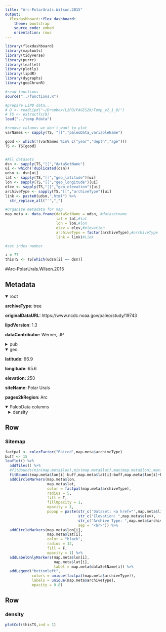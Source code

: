 ```yaml
---
title: "Arc-PolarUrals.Wilson.2015"
output: 
  flexdashboard::flex_dashboard:
    theme: bootstrap
    source_code: embed
    orientation: rows
---
```


```r
library(flexdashboard)
library(maptools)
library(tidyverse)
library(purrr)
library(leaflet)
library(plotly)
library(lipdR)
library(dygraphs)
library(geoChronR)

#read functions
source("../functions.R")

#prepare LiPD data..
# D <- readLipd("~/Dropbox/LiPD/PAGES2k/Temp_v2_1_0/")
# TS <- extractTs(D)
load("../temp.Rdata")

#remove columns we don't want to plot
varNames <- sapply(TS, "[[","paleoData_variableName")

good <- which(!(varNames %in% c("year","depth","age")))
TS <- TS[good]


#All datasets
dsn <- sapply(TS,"[[","dataSetName")
ui <- which(!duplicated(dsn))
udsn <- dsn[ui]
lat <- sapply(TS,"[[","geo_latitude")[ui]
lon <- sapply(TS,"[[","geo_longitude")[ui]
elev <- sapply(TS,"[[","geo_elevation")[ui]
archiveType <- sapply(TS,"[[","archiveType")[ui]
link <- paste0(udsn,".html") %>% 
  str_replace_all("'","_")

#Organize metadata for map
map.meta <- data.frame(dataSetName = udsn, #datasetname
                       lat = lat,#lat
                       lon = lon,#lon
                       elev = elev,#elevation
                       archiveType = factor(archiveType),#archiveType
                       link = link)#Link

#set index number

i = 77
thisTS <- TS[which(udsn[i] == dsn)]
```
#Arc-PolarUrals.Wilson.2015

Metadata {.sidebar}
-------------------------------------

<details open style="margin-left: 0px">
<summary>root</summary>
<p style="margin-left: 0px"><strong>archiveType: </strong>tree
<p style="margin-left: 0px"><strong>originalDataURL: </strong>https://www.ncdc.noaa.gov/paleo/study/19743
<p style="margin-left: 0px"><strong>lipdVersion: </strong>1.3
<p style="margin-left: 0px"><strong>dataContributor: </strong>Werner, JP
</details>
<details>
<summary>pub</summary>
<details style="margin-left: 10px">
<summary>pub1</summary>
<p style="margin-left: 10px"><strong>author: </strong>Schneider, Lea;Smerdon, Jason E.;Büntgen, Ulf;Wilson, Rob J. S.;Myglan, Vladimir S.;Kirdyanov, Alexander V.;Esper, Jan
<p style="margin-left: 10px"><strong>citeKey: </strong>schneider2015revisingmidlatitudesummer
<p style="margin-left: 10px"><strong>journal: </strong>Geophysical Research Letters
<p style="margin-left: 10px"><strong>volume: </strong>42
<p style="margin-left: 10px"><strong>pages: </strong>4556-4562
<p style="margin-left: 10px"><strong>pubYear: </strong>2015
<p style="margin-left: 10px"><strong>title: </strong>Revising midlatitude summer temperatures back to A.D. 600 based on a wood density network
<p style="margin-left: 10px"><strong>DOI: </strong>10.1002/2015GL063956
</details>
<details style="margin-left: 10px">
<summary>pub2</summary>
<p style="margin-left: 10px"><strong>author: </strong>Wilson, R.J.S.
<p style="margin-left: 10px"><strong>citeKey: </strong>wilson2016httpswwwncdcnoaagovpaleostudy19743DataCitation
<p style="margin-left: 10px"><strong>title: </strong>World Data Center for Paleoclimatology
</details>
</details>
<details open style="margin-left: 0px">
<summary>geo</summary>
<p style="margin-left: 0px"><strong>latitude: </strong>66.9
<p style="margin-left: 0px"><strong>longitude: </strong>65.6
<p style="margin-left: 0px"><strong>elevation: </strong>250
<p style="margin-left: 0px"><strong>siteName: </strong>Polar Urals
<p style="margin-left: 0px"><strong>pages2kRegion: </strong>Arc
</details>
<details open>
<summary>PaleoData columns</summary>
<details style="margin-left: 10px">
<summary>density</summary>
<p style="margin-left: 10px"><strong>TSid: </strong>Arc_162
<p style="margin-left: 10px"><strong>variableName: </strong>density
<p style="margin-left: 10px"><strong>units: </strong>NA
<p style="margin-left: 10px"><strong>description: </strong>Late wood density
<p style="margin-left: 10px"><strong>useInGlobalTemperatureAnalysis: </strong>TRUE
<details>
<summary>interpretation</summary>
<details style="margin-left: 20px">
<summary>1</summary>
<p style="margin-left: 20px"><strong>interpDirection: </strong>positive
<p style="margin-left: 20px"><strong>scope: </strong>climate
<p style="margin-left: 20px"><strong>seasonality: </strong>6 7 8
<p style="margin-left: 20px"><strong>variable: </strong>T
<p style="margin-left: 20px"><strong>variableDetail: </strong>air@surface
</details>
</details>
</details>

Row
-----------------------------------------------------------------------

### Sitemap

```r
factpal <- colorFactor("Paired",map.meta$archiveType)
buff <- 15
leaflet() %>% 
  addTiles() %>% 
  #fitBounds(min(map.meta$lon),min(map.meta$lat),max(map.meta$lon),max(map.meta$lat)) %>% 
  fitBounds(map.meta$lon[i]-buff,map.meta$lat[i]-buff,map.meta$lon[i]+buff,map.meta$lat[i]+buff) %>% 
  addCircleMarkers(map.meta$lon, 
                   map.meta$lat, 
                   color = factpal(map.meta$archiveType),
                   radius = 5, 
                   fill = T,
                   fillOpacity = 1,
                   opacity = 1,
                   popup = paste(str_c('Dataset: <a href="',map.meta$link,'">',map.meta$dataSetName,'</a>'),
                                 str_c("Elevation: ",map.meta$elev),
                                 str_c("Archive Type: ",map.meta$archiveType),
                                 sep = "<br>")) %>%
  addCircleMarkers(map.meta$lon[i], 
                   map.meta$lat[i], 
                   color = "black",
                   radius = 12, 
                   fill = F,
                   opacity = 1) %>%
  addLabelOnlyMarkers(map.meta$lon[i], 
                      map.meta$lat[i], 
                      label = map.meta$dataSetName[i]) %>%
  addLegend("bottomleft",
            colors = unique(factpal(map.meta$archiveType)),
            labels = unique(map.meta$archiveType),
            opacity = 0.8)
```

Row {.tabset .tabset-fade}
-----------------------------------------------------------------------

### density
```r
plotCol(thisTS,ind = 1)
```
